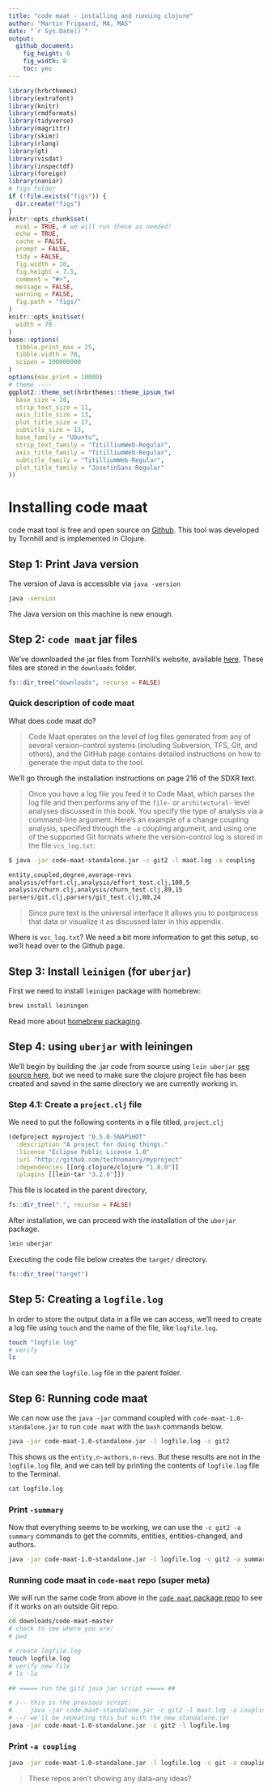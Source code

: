 ```yaml
---
title: "code maat - installing and running clojure"
author: "Martin Frigaard, MA, MAS"
date: "`r Sys.Date()`"
output: 
  github_document: 
    fig_height: 6
    fig_width: 8
    toc: yes
---
```


```r
library(hrbrthemes)
library(extrafont)
library(knitr)
library(rmdformats)
library(tidyverse)
library(magrittr)
library(skimr)
library(rlang)
library(gt)
library(visdat)
library(inspectdf)
library(foreign)
library(naniar)
# figs folder
if (!file.exists("figs")) {
  dir.create("figs")
}
knitr::opts_chunk$set(
  eval = TRUE, # we will run these as needed!
  echo = TRUE,
  cache = FALSE,
  prompt = FALSE,
  tidy = FALSE,
  fig.width = 10,
  fig.height = 7.5,
  comment = "#>",
  message = FALSE,
  warning = FALSE,
  fig.path = "figs/"
)
knitr::opts_knit$set(
  width = 78
)
base::options(
  tibble.print_max = 25,
  tibble.width = 78,
  scipen = 100000000
)
options(max.print = 10000)
# theme ----
ggplot2::theme_set(hrbrthemes::theme_ipsum_tw(
  base_size = 10,
  strip_text_size = 11,
  axis_title_size = 13,
  plot_title_size = 17,
  subtitle_size = 13,
  base_family = "Ubuntu",
  strip_text_family = "TitilliumWeb-Regular",
  axis_title_family = "TitilliumWeb-Regular",
  subtitle_family = "TitilliumWeb-Regular",
  plot_title_family = "JosefinSans-Regular"
))
```

# Installing code maat 

code maat tool is free and open source on [Github](https://github.com/adamtornhill/code-maat). This tool was developed by Tornhill and is implemented in Clojure. 

## Step 1: Print Java version 

The version of Java is accessible via `java -version`

```bash
java -version
```

The Java version on this machine is new enough.

## Step 2: `code maat` jar files

We've downloaded the jar files from Tornhill's website, available [here](http://adamtornhill.com/code/maatdistro.htm). These files are stored in the `downloads` folder. 

```r
fs::dir_tree("downloads", recurse = FALSE)
```

### Quick description of code maat

What does code maat do?

> Code Maat operates on the level of log files generated from any of several version-control systems (including Subversion, TFS, Git, and others), and the GitHub page contains detailed instructions on how to generate the input data to the tool. 

We'll go through the installation instructions on page 216 of the SDXR text. 

> Once you have a log file you feed it to Code Maat, which parses the log file and then performs any of the `file-` or `architectural-` level analyses discussed in this book. You specify the type of analysis via a command-line argument. Here’s an example of a change coupling analysis, specified through the `-a` coupling argument, and using one of the supported Git formats where the version-control log is stored in the file `vcs_log.txt`:

```bash
$ java -jar code-maat-standalone.jar -c git2 -l maat.log -a coupling

entity,coupled,degree,average-revs
analysis/effort.clj,analysis/effort_test.clj,100,5
analysis/churn.clj,analysis/churn_test.clj,89,15
parsers/git.clj,parsers/git_test.clj,80,24
```

> Since pure text is the universal interface it allows you to postprocess that data or visualize it as discussed later in this appendix.

Where is `vsc_log.txt`? We need a bit more information to get this setup, so we'll head over to the Github page. 

## Step 3: Install `leinigen` (for `uberjar`)

First we need to install `leinigen` package with homebrew: 

```bash
brew install leiningen
```

Read more about [homebrew packaging](https://github.com/technomancy/leiningen/wiki/Packaging).

## Step 4: using `uberjar` with leiningen

We'll begin by building the .jar code from source using `lein uberjar` [see source here](https://github.com/adamtornhill/code-maat#usage), but we need to make sure the clojure project file has been created and saved in the same directory we are currently working in.

### Step 4.1: Create a `project.clj` file

We need to put the following contents in a file titled, `project.clj`

```clojure
(defproject myproject "0.5.0-SNAPSHOT"
  :description "A project for doing things."
  :license "Eclipse Public License 1.0"
  :url "http://github.com/technomancy/myproject"
  :dependencies [[org.clojure/clojure "1.8.0"]]
  :plugins [[lein-tar "3.2.0"]])
```

This file is located in the parent directory, 

```r
fs::dir_tree(".", recurse = FALSE)
```

After installation, we can proceed with the installation of the `uberjar` package.  

```bash
lein uberjar
```

Executing the code file below creates the `target/` directory.

```r
fs::dir_tree("target")
```

## Step 5: Creating a `logfile.log`

In order to store the output data in a file we can access, we'll need to create a log file using `touch` and the name of the file, like `logfile.log`.

```bash
touch "logfile.log"
# verify
ls
```

We can see the `logfile.log` file in the parent folder. 

## Step 6: Running code maat 

We can now use the `java -jar` command coupled with `code-maat-1.0-standalone.jar` to run `code maat` with the `bash` commands below.

```bash
java -jar code-maat-1.0-standalone.jar -l logfile.log -c git2
```

This shows us the `entity,n-authors,n-revs`. But these results are not in the `logfile.log` file, and we can tell by printing the contents of `logfile.log` file to the Terminal.

```bash
cat logfile.log
```

### Print `-summary`

Now that everything seems to be working, we can use the `-c git2 -a summary` commands to get the commits, entities, entities-changed, and authors. 

```bash
java -jar code-maat-1.0-standalone.jar -l logfile.log -c git2 -a summary
```

### Running code maat in `code-maat` repo (super meta)

We will run the same code from above in the [`code maat` package repo](https://github.com/adamtornhill/code-maat) to see if it works on an outside Git repo. 

```bash
cd downloads/code-maat-master
# check to see where you are!
# pwd

# create logfile.log
touch logfile.log
# verify new file
# ls -la 

## ===== run the git2 java jar script ===== ##

# /-- this is the previous script:
#     java -jar code-maat-standalone.jar -c git2 -l maat.log -a coupling 
# --/ we'll be repeating this but with the new standalone.jar
java -jar code-maat-1.0-standalone.jar -c git2 -l logfile.log
```

### Print `-a coupling`

```bash
java -jar code-maat-1.0-standalone.jar -l logfile.log -c git -a coupling
```

>  These repos aren't showing any data--any ideas?

